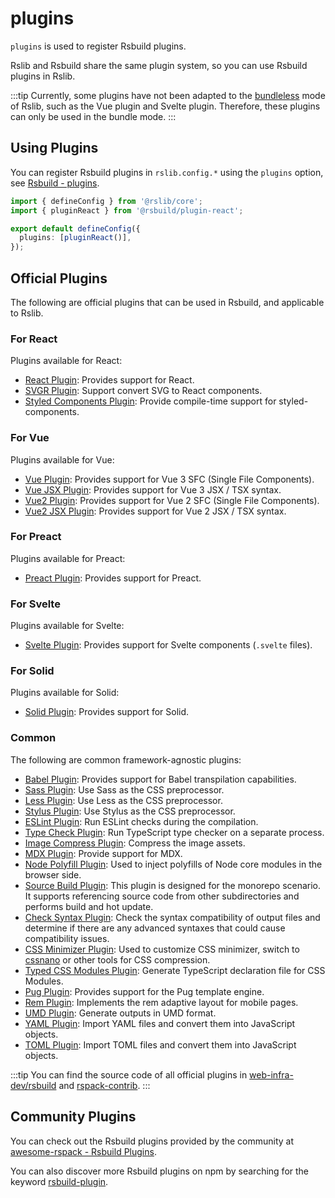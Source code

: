 
# plugins <RsbuildDocBadge path="/config/plugins" text="plugins" />

`plugins` is used to register Rsbuild plugins.

Rslib and Rsbuild share the same plugin system, so you can use Rsbuild plugins in Rslib.

:::tip
Currently, some plugins have not been adapted to the [bundleless](/guide/basic/output-structure#bundle--bundleless) mode of Rslib, such as the Vue plugin and Svelte plugin. Therefore, these plugins can only be used in the bundle mode.
:::

## Using Plugins

You can register Rsbuild plugins in `rslib.config.*` using the `plugins` option, see [Rsbuild - plugins](https://rsbuild.dev/config/plugins).

```ts title="rslib.config.ts"
import { defineConfig } from '@rslib/core';
import { pluginReact } from '@rsbuild/plugin-react';

export default defineConfig({
  plugins: [pluginReact()],
});
```

## Official Plugins

The following are official plugins that can be used in Rsbuild, and applicable to Rslib.

### For React

Plugins available for React:

- [React Plugin](https://rsbuild.dev/plugins/list/plugin-react): Provides support for React.
- [SVGR Plugin](https://rsbuild.dev/plugins/list/plugin-svgr): Support convert SVG to React components.
- [Styled Components Plugin](https://github.com/rsbuild-contrib/rsbuild-plugin-styled-components): Provide compile-time support for styled-components.

### For Vue

Plugins available for Vue:

- [Vue Plugin](https://rsbuild.dev/plugins/list/plugin-vue): Provides support for Vue 3 SFC (Single File Components).
- [Vue JSX Plugin](https://github.com/rspack-contrib/rsbuild-plugin-vue-jsx): Provides support for Vue 3 JSX / TSX syntax.
- [Vue2 Plugin](https://github.com/rspack-contrib/rsbuild-plugin-vue2): Provides support for Vue 2 SFC (Single File Components).
- [Vue2 JSX Plugin](https://github.com/rspack-contrib/rsbuild-plugin-vue2-jsx): Provides support for Vue 2 JSX / TSX syntax.

### For Preact

Plugins available for Preact:

- [Preact Plugin](https://rsbuild.dev/plugins/list/plugin-preact): Provides support for Preact.

### For Svelte

Plugins available for Svelte:

- [Svelte Plugin](https://rsbuild.dev/plugins/list/plugin-svelte): Provides support for Svelte components (`.svelte` files).

### For Solid

Plugins available for Solid:

- [Solid Plugin](https://rsbuild.dev/plugins/list/plugin-solid): Provides support for Solid.

### Common

The following are common framework-agnostic plugins:

- [Babel Plugin](https://rsbuild.dev/plugins/list/plugin-babel): Provides support for Babel transpilation capabilities.
- [Sass Plugin](https://rsbuild.dev/plugins/list/plugin-sass): Use Sass as the CSS preprocessor.
- [Less Plugin](https://rsbuild.dev/plugins/list/plugin-less): Use Less as the CSS preprocessor.
- [Stylus Plugin](https://rsbuild.dev/plugins/list/plugin-stylus): Use Stylus as the CSS preprocessor.
- [ESLint Plugin](https://github.com/rspack-contrib/rsbuild-plugin-eslint): Run ESLint checks during the compilation.
- [Type Check Plugin](https://github.com/rspack-contrib/rsbuild-plugin-type-check): Run TypeScript type checker on a separate process.
- [Image Compress Plugin](https://github.com/rspack-contrib/rsbuild-plugin-image-compress): Compress the image assets.
- [MDX Plugin](https://github.com/rspack-contrib/rsbuild-plugin-mdx): Provide support for MDX.
- [Node Polyfill Plugin](https://github.com/rspack-contrib/rsbuild-plugin-node-polyfill): Used to inject polyfills of Node core modules in the browser side.
- [Source Build Plugin](https://github.com/rspack-contrib/rsbuild-plugin-source-build): This plugin is designed for the monorepo scenario. It supports referencing source code from other subdirectories and performs build and hot update.
- [Check Syntax Plugin](https://github.com/rspack-contrib/rsbuild-plugin-check-syntax): Check the syntax compatibility of output files and determine if there are any advanced syntaxes that could cause compatibility issues.
- [CSS Minimizer Plugin](https://github.com/rspack-contrib/rsbuild-plugin-css-minimizer): Used to customize CSS minimizer, switch to [cssnano](https://github.com/cssnano/cssnano) or other tools for CSS compression.
- [Typed CSS Modules Plugin](https://github.com/rspack-contrib/rsbuild-plugin-typed-css-modules): Generate TypeScript declaration file for CSS Modules.
- [Pug Plugin](https://github.com/rspack-contrib/rsbuild-plugin-pug): Provides support for the Pug template engine.
- [Rem Plugin](https://github.com/rspack-contrib/rsbuild-plugin-rem): Implements the rem adaptive layout for mobile pages.
- [UMD Plugin](https://github.com/rspack-contrib/rsbuild-plugin-umd): Generate outputs in UMD format.
- [YAML Plugin](https://github.com/rspack-contrib/rsbuild-plugin-yaml): Import YAML files and convert them into JavaScript objects.
- [TOML Plugin](https://github.com/rspack-contrib/rsbuild-plugin-toml): Import TOML files and convert them into JavaScript objects.

:::tip
You can find the source code of all official plugins in [web-infra-dev/rsbuild](https://github.com/web-infra-dev/rsbuild) and [rspack-contrib](https://github.com/rspack-contrib).
:::

## Community Plugins

You can check out the Rsbuild plugins provided by the community at [awesome-rspack - Rsbuild Plugins](https://github.com/web-infra-dev/awesome-rspack?tab=readme-ov-file#rsbuild-plugins).

You can also discover more Rsbuild plugins on npm by searching for the keyword [rsbuild-plugin](https://www.npmjs.com/search?q=rsbuild-plugin&ranking=popularity).
